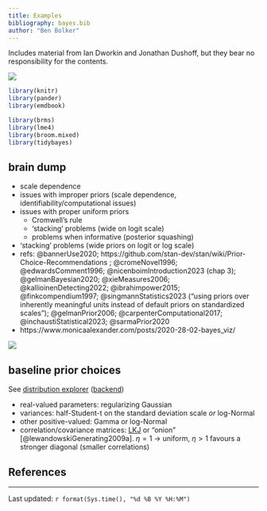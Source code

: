 ```yaml
---
title: Examples
bibliography: bayes.bib
author: "Ben Bolker"
---
```


Includes material from Ian Dworkin and Jonathan Dushoff, but they bear no responsibility for the contents.

![](pix/cc-attrib-nc.png)

```r
library(knitr)
library(pander)
library(emdbook)
```

```r
library(brms)
library(lme4)
library(broom.mixed)
library(tidybayes)
```

## brain dump

* scale dependence
* issues with improper priors (scale dependence, identifiability/computational issues)
* issues with proper uniform priors
   * Cromwell's rule
   * 'stacking' problems (wide on logit scale)
   * problems when informative (posterior squashing)
* 'stacking' problems (wide priors on logit or log scale)
* refs: @bannerUse2020; https://github.com/stan-dev/stan/wiki/Prior-Choice-Recommendations ; @cromeNovel1996; @edwardsComment1996; @nicenboimIntroduction2023 (chap 3); @gelmanBayesian2020; @xieMeasures2006; @kallioinenDetecting2022; @ibrahimpower2015; @finkcompendium1997; @singmannStatistics2023 ("using priors over inherently meaningful units instead of default priors on standardized scales"); @gelmanPrior2006; @carpenterComputational2017; @inchaustiStatistical2023; @sarmaPrior2020
* https://www.monicaalexander.com/posts/2020-28-02-bayes_viz/

![](pix/workflow.png)

## baseline prior choices

See [distribution explorer](https://distribution-explorer.github.io) ([backend](https://github.com/distribution-explorer/distribution-explorer.github.io))

- real-valued parameters: regularizing Gaussian
- variances: half-Student-t on the standard deviation scale *or* log-Normal
- other positive-valued: Gamma or log-Normal
- correlation/covariance matrices: [LKJ](https://distribution-explorer.github.io/multivariate_continuous/lkj.html) or "onion" [@lewandowskiGenerating2009a]. $\eta=1$ $\to$ uniform, $\eta>1$ favours a stronger diagonal (smaller correlations)

## References

::: {#refs}
:::

---

Last updated: `r format(Sys.time(), "%d %B %Y %H:%M")`


